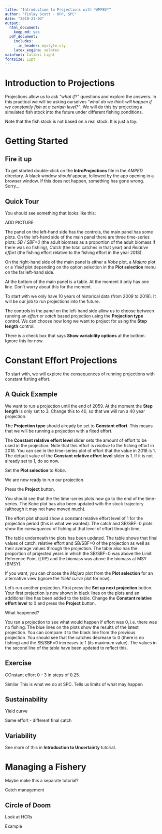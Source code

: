 ```yaml
---
title: "Introduction to Projections with *AMPED*"
author: "Finlay Scott - OFP, SPC"
date: "2019-21-03"
output:
  html_document:
    keep_md: yes
  pdf_document:
    includes:
      in_header: mystyle.sty
    latex_engine: xelatex
mainfont: Calibri Light
fontsize: 12pt
---
```


<!--use render()-->
<!-- render("tutorials/measuringPerformance.Rmd", output_format = "all")-->



# Introduction to Projections

Projections allow us to ask *"what if?"* questions and explore the answers.
In this practical we will be asking ourselves *"what do we think will happen if we constantly fish at a certain level?"*.
We will do this by projecting a simulated fish stock into the future under different fishing conditions.

Note that the fish stock is not based on a real stock. It is just a toy.

# Getting Started

## Fire it up

To get started double-click on the **IntroProjections** file in the *AMPED* directory.
A black window *should* appear, followed by the app opening in a browser window.
If this does not happen, something has gone wrong. Sorry...

## Quick Tour

You should see something that looks like this:

ADD PICTURE

The panel on the left-hand side has the controls, the main panel has some plots.
On the left-hand side of the main panel there are three time-series plots: *SB / SBF=0* (the adult biomass as a proportion of the adult biomass if there was no fishing), *Catch* (the total catches in that year) and *Relative effort* (the fishing effort relative to the fishing effort in the year 2018).

On the right-hand side of the main panel is either a *Kobe* plot, a *Majuro* plot or a *Yield* plot depending on the option selection in the **Plot selection** menu on the far left-hand side.

At the bottom of the main panel is a table. At the moment it only has one line. Don't worry about this for the moment.

To start with we only have 10 years of historical data (from 2009 to 2018). It will be our job to run projections into the future.

The controls in the panel on the left-hand side allow us to choose between running an *effort* or *catch* based projection using the **Projection type** control. We can choose how long we want to project for using the **Step length** control.

There is a check box that says **Show variability options** at the bottom. Ignore this for now.

# Constant Effort Projections

To start with, we will explore the consequences of running projections with constant fishing effort.

## A Quick Example

We want to run a projection until the end of 2059. At the moment the **Step length** is only set to 3.
Change this to 40, so that we will run a 40 year projection.

The **Projection type** should already be set to **Constant effort**.
This means that we will be running a projection with a fixed effort.

The **Constant relative effort level** slider sets the amount of effort to be used in the projection. Note that this effort is *relative* to the fishing effort in 2018. You can see in the time-series plot of effort that the value in 2018 is 1.
The default value of the **Constant relative effort level** slider is 1. If it is not already set to 1, do so now.

Set the **Plot selection** to *Kobe*.

We are now ready to run our projection.

Press the **Project** button.

You should see that the the time-series plots now go to the end of the time-series. The Kobe plot has also been updated with the stock trajectory (although it may not have moved much).

The effort plot should show a constant relative effort level of 1 for the projection period (this is what we wanted). The catch and SB/SBF=0 plots show the *consequence* of fishing at that level of effort through time.

The table underneath the plots has been updated. The table shows that final values of catch, relative effort and SB/SBF=0 of the projection as well as their average values through the projection. The table also has the proportion of projected years in which the SB/SBF=0 was above the Limit Reference Point (LRP) and the biomass was above the biomass at MSY (BMSY).

If you want, you can choose the *Majuro* plot from the **Plot selection** for an alternative view (ignore the *Yield curve* plot for now).

Let's run another projection. First press the **Set up next projection** button. Your first projection is now shown in black lines on the plots and an additional line has been added to the table. Change the **Constant relative effort level** to 0 and press the **Project** button.

What happened?

You ran a projection to see what would happen if effort was 0, i.e. there was no fishing. The blue lines on the plots show the results of the latest projection. You can compare it to the black line from the previous projection.
You should see that the catches decrease to 0 (there is no fishing) and the SB/SBF=0 increases to 1 (its maximum value).
The values in the second line of the table have been updated to reflect this.


## Exercise

COnstant effort 0 - 3 in steps of 0.25.

Similar This is what we do at SPC.
Tells us limits of what may happen


## Sustainability

Yield curve

Same effort - different final catch

## Variability

See more of this in **Introduction to Uncertainty** tutorial.


# Managing a Fishery

Maybe make this a separate tutorial?

Catch management

## Circle of Doom

Look at HCRs

Example



